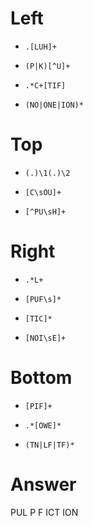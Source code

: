 # Left
  
  * `.[LUH]+`
  
  * `(P|K)[^U]+`
  
  * `.*C+[TIF]` 
  
  * `(NO|ONE|ION)*`
  
# Top

  * `(.)\1(.)\2`
  
  * `[C\sOU]+`
  
  * `[^PU\sH]+`

# Right

  * `.*L+`
  
  * `[PUF\s]*`  
  
  * `[TIC]*`
  
  * `[NOI\sE]+`
  
# Bottom

  * `[PIF]+`
  
  * `.*[OWE]*`  
  
  * `(TN|LF|TF)*`

# Answer

PUL
P F
ICT
ION